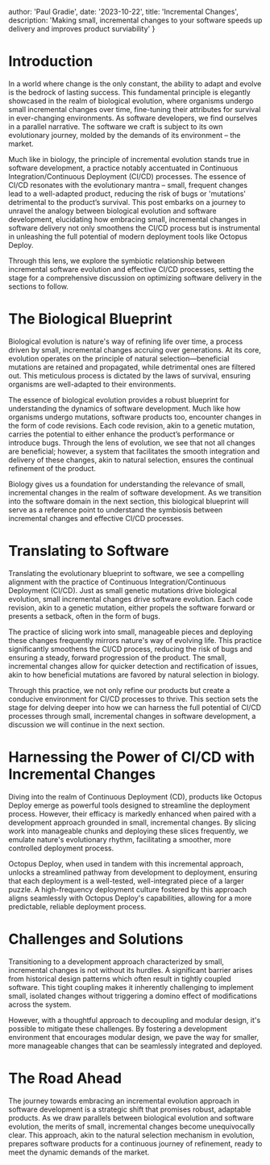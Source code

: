 


  author: 'Paul Gradie',
  date: '2023-10-22',
  title: 'Incremental Changes',
  description: 'Making small, incremental changes to your software speeds up delivery and improves product surviability'
}

# Introduction

In a world where change is the only constant, the ability to adapt and evolve is the bedrock of lasting success. This fundamental principle is elegantly showcased in the realm of <BlogLink href="/articles/2023/the-parallels-between-biology-and-software">biological evolution</BlogLink>, where organisms undergo small incremental changes over time, fine-tuning their attributes for survival in ever-changing environments. As software developers, we find ourselves in a parallel narrative. The software we craft is subject to its own evolutionary journey, molded by the demands of its environment – the market.

Much like in biology, the principle of incremental evolution stands true in software development, a practice notably accentuated in Continuous Integration/Continuous Deployment (CI/CD) processes. The essence of CI/CD resonates with the evolutionary mantra – small, frequent changes lead to a well-adapted product, reducing the risk of bugs or 'mutations' detrimental to the product’s survival. This post embarks on a journey to unravel the analogy between biological evolution and software development, elucidating how embracing small, incremental changes in software delivery not only smoothens the CI/CD process but is instrumental in unleashing the full potential of modern deployment tools like <BlogLink href="https://octopus.com/">Octopus Deploy</BlogLink>.

Through this lens, we explore the symbiotic relationship between incremental software evolution and effective CI/CD processes, setting the stage for a comprehensive discussion on optimizing software delivery in the sections to follow.


# The Biological Blueprint
Biological evolution is nature's way of refining life over time, a process driven by small, incremental changes accruing over generations. At its core, evolution operates on the principle of natural selection—beneficial mutations are retained and propagated, while detrimental ones are filtered out. This meticulous process is dictated by the laws of survival, ensuring organisms are well-adapted to their environments.

The essence of biological evolution provides a robust blueprint for understanding the dynamics of software development. Much like how organisms undergo mutations, software products too, encounter changes in the form of code revisions. Each code revision, akin to a genetic mutation, carries the potential to either enhance the product’s performance or introduce bugs. Through the lens of evolution, we see that not all changes are beneficial; however, a system that facilitates the smooth integration and delivery of these changes, akin to natural selection, ensures the continual refinement of the product.

Biology gives us a foundation for understanding the relevance of small, incremental changes in the realm of software development. As we transition into the software domain in the next section, this biological blueprint will serve as a reference point to understand the symbiosis between incremental changes and effective CI/CD processes.

# Translating to Software
Translating the evolutionary blueprint to software, we see a compelling alignment with the practice of Continuous Integration/Continuous Deployment (CI/CD). Just as small genetic mutations drive biological evolution, small incremental changes drive software evolution. Each code revision, akin to a genetic mutation, either propels the software forward or presents a setback, often in the form of bugs.

The practice of slicing work into small, manageable pieces and deploying these changes frequently mirrors nature's way of evolving life. This practice significantly smoothens the CI/CD process, reducing the risk of bugs and ensuring a steady, forward progression of the product. The small, incremental changes allow for quicker detection and rectification of issues, akin to how beneficial mutations are favored by natural selection in biology.

Through this practice, we not only refine our products but create a conducive environment for CI/CD processes to thrive. This section sets the stage for delving deeper into how we can harness the full potential of CI/CD processes through small, incremental changes in software development, a discussion we will continue in the next section.

# Harnessing the Power of CI/CD with Incremental Changes
Diving into the realm of Continuous Deployment (CD), products like Octopus Deploy emerge as powerful tools designed to streamline the deployment process. However, their efficacy is markedly enhanced when paired with a development approach grounded in small, incremental changes. By slicing work into manageable chunks and deploying these slices frequently, we emulate nature's evolutionary rhythm, facilitating a smoother, more controlled deployment process.

Octopus Deploy, when used in tandem with this incremental approach, unlocks a streamlined pathway from development to deployment, ensuring that each deployment is a well-tested, well-integrated piece of a larger puzzle. A high-frequency deployment culture fostered by this approach aligns seamlessly with Octopus Deploy's capabilities, allowing for a more predictable, reliable deployment process.

# Challenges and Solutions
Transitioning to a development approach characterized by small, incremental changes is not without its hurdles. A significant barrier arises from historical design patterns which often result in tightly coupled software. This tight coupling makes it inherently challenging to implement small, isolated changes without triggering a domino effect of modifications across the system.

However, with a thoughtful approach to decoupling and modular design, it's possible to mitigate these challenges. By fostering a development environment that encourages modular design, we pave the way for smaller, more manageable changes that can be seamlessly integrated and deployed.


# The Road Ahead
The journey towards embracing an incremental evolution approach in software development is a strategic shift that promises robust, adaptable products. As we draw parallels between biological evolution and software evolution, the merits of small, incremental changes become unequivocally clear. This approach, akin to the natural selection mechanism in evolution, prepares software products for a continuous journey of refinement, ready to meet the dynamic demands of the market.